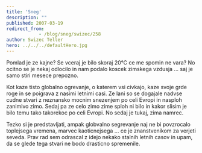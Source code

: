 ```yaml
---
title: 'Sneg'
description: ""
published: 2007-03-19
redirect_from: 
            - /blog/sneg/swizec/258
author: Swizec Teller
hero: ../../../defaultHero.jpg
---
```

Pomlad je ze kajne? Se vceraj je bilo skoraj 20°C ce me spomin ne vara? No ocitno se je nekaj odlocilo in nam podalo koscek zimskega vzdusja ... saj je samo stiri mesece prepozno.

Kot kaze tisto globalno ogrevanje, o katerem vsi civkajo, kaze svoje grde roge in se poigrava z nasimi letnimi casi. Ze lani so se dogajale nadvse cudne stvari z neznansko mocnim snezenjem po celi Evropi in nasploh zanimivo zimo. Sedaj pa ze celo zimo zime sploh ni bilo in kakor slisim je bilo temu tako takorekoc po celi Evropi. No sedaj je tukaj, zima namrec.

Tezko si je predstavljati, ampak globvalno segrevanje naj ne bi povzrocalo toplejsega vremena, marvec kaoticnejsega ... ce je znanstvenikom za verjeti seveda. Prav rad sem odrascal z idejo nekako stalnih letnih casov in upam, da se glede tega stvari ne bodo drasticno spremenile.